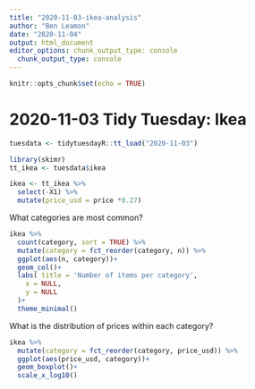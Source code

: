 ```yaml
---
title: "2020-11-03-ikea-analysis"
author: "Ben Leamon"
date: "2020-11-04"
output: html_document
editor_options: chunk_output_type: console
  chunk_output_type: console
---
```


```r
knitr::opts_chunk$set(echo = TRUE)
```

# 2020-11-03 Tidy Tuesday: Ikea
```r
tuesdata <- tidytuesdayR::tt_load("2020-11-03")
```
```r
library(skimr)
tt_ikea <- tuesdata$ikea

ikea <- tt_ikea %>%
  select(-X1) %>%
  mutate(price_usd = price *0.27)
```

What categories are most common?
```r
ikea %>%
  count(category, sort = TRUE) %>%
  mutate(category = fct_reorder(category, n)) %>%
  ggplot(aes(n, category))+
  geom_col()+
  labs( title = 'Number of items per category',
    x = NULL, 
    y = NULL
  )+
  theme_minimal()
```

What is the distribution of prices within each category? 
```r
ikea %>%
  mutate(category = fct_reorder(category, price_usd)) %>%
  ggplot(aes(price_usd, category))+
  geom_boxplot()+
  scale_x_log10()
```

